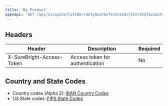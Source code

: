 ```yaml
---
title: 'By Product'
openapi: 'GET /api/v1/quote/listWarrantyQuotes?storeId={storeId}&country={country}&productUrl={PRODUCT_URL}&price={price}'
---
```


## Headers

| Header | Description | Required |
|--------|-------------|----------|
| X-SureBright-Access-Token | Access token for authentication | No |



## Country and State Codes

- Country codes (Alpha 2): [IBAN Country Codes](https://www.iban.com/country-codes)
- US State codes: [FIPS State Codes](https://en.wikipedia.org/wiki/Federal_Information_Processing_Standard_state_code) 
